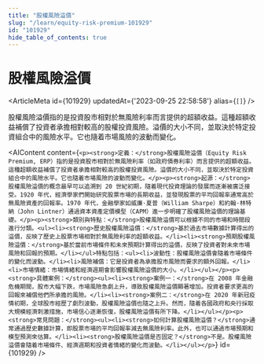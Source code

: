 ```yaml
---
title: "股權風險溢價"
slug: "/learn/equity-risk-premium-101929"
id: "101929"
hide_table_of_contents: true
---
```



# 股權風險溢價

<ArticleMeta id={101929} updatedAt={'2023-09-25 22:58:58'} alias={`[]`} />
<div className='border-solid border-b border-t-0 my-4 border-[var(--ifm-color-gray-300)]' />

股權風險溢價指的是投資股市相對於無風險利率而言提供的超額收益。這種超額收益補償了投資者承擔相對較高的股權投資風險。溢價的大小不同，並取決於特定投資組合中的風險水平。它也隨着市場風險的波動而變化。

<AIContent content={`<p><strong>定義：</strong>股權風險溢價（Equity Risk Premium, ERP）指的是投資股市相對於無風險利率（如政府債券利率）而言提供的超額收益。這種超額收益補償了投資者承擔相對較高的股權投資風險。溢價的大小不同，並取決於特定投資組合中的風險水平。它也隨着市場風險的波動而變化。</p><p><strong>起源：</strong>股權風險溢價的概念最早可以追溯到 20 世紀初期，隨着現代投資理論的發展而逐漸被廣泛接受。1920 年代，經濟學家們開始研究股票市場的長期收益，並發現股票的平均回報率通常高於無風險資產的回報率。1970 年代，金融學家如威廉·夏普（William Sharpe）和約翰·林特納（John Lintner）通過資本資產定價模型（CAPM）進一步明確了股權風險溢價的理論基礎。</p><p><strong>類別與特點：</strong>股權風險溢價可以根據不同的市場和時間段進行分類。<ul><li><strong>歷史股權風險溢價：</strong>基於過去市場數據計算得出的溢價，反映了歷史上股票市場相對於無風險利率的超額收益。</li><li><strong>預期股權風險溢價：</strong>基於當前市場條件和未來預期計算得出的溢價，反映了投資者對未來市場風險和回報的預期。</li></ul>特點包括：<ul><li>波動性：股權風險溢價會隨着市場條件的變化而波動。</li><li>風險補償：它是投資者為承擔股市風險而要求的額外回報。</li><li>市場情緒：市場情緒和經濟週期會影響股權風險溢價的大小。</li></ul></p><p><strong>具體案例：</strong><ul><li><strong>案例一：</strong>在 2008 年金融危機期間，股市大幅下跌，市場風險急劇上升，導致股權風險溢價顯著增加。投資者要求更高的回報來補償他們所承擔的風險。</li><li><strong>案例二：</strong>在 2020 年新冠疫情初期，全球股市經歷了劇烈波動，股權風險溢價也隨之上升。然而，隨着各國政府和央行採取大規模經濟刺激措施，市場信心逐漸恢復，股權風險溢價有所下降。</li></ul></p><p><strong>常見問題：</strong><ul><li><strong>如何計算股權風險溢價？</strong>通常通過歷史數據計算，即股票市場的平均回報率減去無風險利率。此外，也可以通過市場預期和模型預測來估算。</li><li><strong>股權風險溢價是否固定？</strong>不是。股權風險溢價會隨着市場條件、經濟週期和投資者情緒的變化而波動。</li></ul></p>`} id={101929} />
